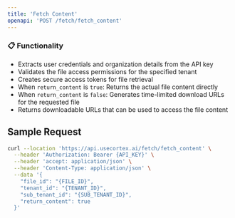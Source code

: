 ```yaml
---
title: 'Fetch Content'
openapi: 'POST /fetch/fetch_content'
---
```


### 📋 Functionality
- Extracts user credentials and organization details from the API key
- Validates the file access permissions for the specified tenant
- Creates secure access tokens for file retrieval
- When `return_content` is `true`: Returns the actual file content directly
- When `return_content` is `false`: Generates time-limited download URLs for the requested file
- Returns downloadable URLs that can be used to access the file content

## Sample Request

```bash
curl --location 'https://api.usecortex.ai/fetch/fetch_content' \
  --header 'Authorization: Bearer {API_KEY}' \
  --header 'accept: application/json' \
  --header 'Content-Type: application/json' \
  --data '{
    "file_id": "{FILE_ID}",
    "tenant_id": "{TENANT_ID}",
    "sub_tenant_id": "{SUB_TENANT_ID}",
    "return_content": true
  }'
```
